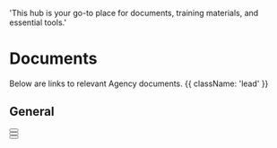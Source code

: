   'This hub is your go-to place for documents, training materials, and essential tools.'

# Documents

Below are links to relevant Agency documents. {{ className: 'lead' }}

## General
<div className="not-prose">
  <Button
    href="https://www.origininvestigations.com/origin-license.pdf"
    variant="text"
    arrow="right"
    children="CA License"
  />
</div>
<div className="not-prose">
  <Button
    href="https://www.origininvestigations.com/origin-insurance.pdf"
    variant="text"
    arrow="right"
    children="Certificate of Insurance"
  />
</div>
<div className="not-prose">
  <Button
    href="https://www.origininvestigations.com/origin-w9.pdf"
    variant="text"
    arrow="right"
    children="IRS Form W-9"
  />
</div>
